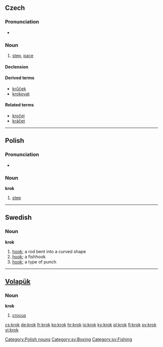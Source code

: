 ==Czech==

===Pronunciation===
* {{audio|Cs-krok.ogg|audio}}

===Noun===
{{cs-noun|g=m}}

# [[step]], [[pace]]

====Declension====
{{cs-decl-noun-auto|mi|kr|o|k}}

====Derived terms====
* [[krůček]] {{m}}
* [[krokovat]]

====Related terms====
* [[kročej]] {{m}}
* [[kráčet]]

----

==Polish==

===Pronunciation===
*{{audio|Pl-krok.ogg|audio}}

===Noun===
'''krok''' {{m}}

# [[step]]

[[Category:Polish nouns]]

----

==Swedish==

===Noun===
{{sv-noun-reg-ar}}
'''krok''' {{c}}

# [[hook]]; a rod bent into a curved shape
# [[hook]]; a fishhook
# [[hook]]; a type of punch

[[Category:sv:Boxing]]
[[Category:sv:Fishing]]

----

==[[Volapük]]==

===Noun===
'''krok'''

# [[crocus]]

[[cs:krok]]
[[de:krok]]
[[fr:krok]]
[[ko:krok]]
[[hr:krok]]
[[io:krok]]
[[ky:krok]]
[[pl:krok]]
[[fi:krok]]
[[sv:krok]]
[[vi:krok]]